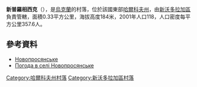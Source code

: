 {{coord|49|44|9|N|35|48|11|E|scale:100000_region:UA|display=title}}

'''新普羅相西克'''（{{lang-uk|Новопросянське}}），是[[烏克蘭|烏克蘭]]的村落，位於該國東部[[哈爾科夫州|哈爾科夫州]]，由[[新沃多拉加區|新沃多拉加區]]負責管轄，面積0.33平方公里，海拔高度184米，2001年人口118，人口密度每平方公里357.6人。

==參考資料==
*[http://w1.c1.rada.gov.ua/pls/z7502/A005?rdat1=09.01.2009&rf7571=33786 Новопросянське]{{dead link|date=2018年3月 |bot=InternetArchiveBot |fix-attempted=yes }}
* [http://weather.in.ua/ua/har'kovskaja/11283 Погода в селі Новопросянське] {{Wayback|url=http://weather.in.ua/ua/har%27kovskaja/11283 |date=20201025074746 }}

{{DEFAULTSORT:Комсомольське}}
[[Category:哈爾科夫州村落|Category:哈爾科夫州村落]]
[[Category:新沃多拉加區村落|Category:新沃多拉加區村落]]


{{Kharkiv-geo-stub}}